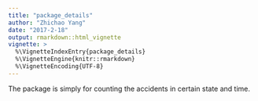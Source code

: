 ```yaml
---
title: "package_details"
author: "Zhichao Yang"
date: "2017-2-18"
output: rmarkdown::html_vignette
vignette: >
  %\VignetteIndexEntry{package_details}
  %\VignetteEngine{knitr::rmarkdown}
  %\VignetteEncoding{UTF-8}
---
```


The package is simply for counting the accidents in certain state and time.
